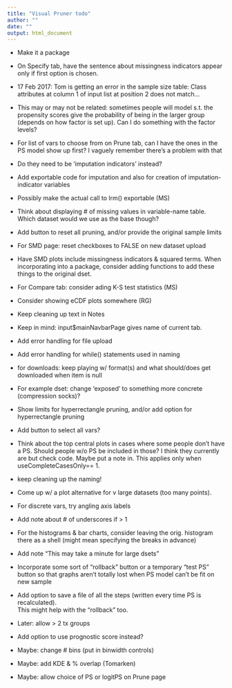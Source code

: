 ```yaml
---
title: "Visual Pruner todo"
author: ""
date: ""
output: html_document
---
```


* Make it a package

* On Specify tab, have the sentence about missingness indicators appear only if first option is chosen.

* 17 Feb 2017: Tom is getting an error in the sample size table: Class attributes at column 1 of input list at position 2 does not match...

* This may or may not be related: sometimes people will model s.t. the propensity scores give the probability of being in the larger group (depends on how factor is set up). Can I do something with the factor levels?

* For list of vars to choose from on Prune tab, can I have the ones in the PS model show up first? I vaguely remember there's a problem with that

* Do they need to be 'imputation indicators' instead?

* Add exportable code for imputation and also for creation of imputation-indicator variables

* Possibly make the actual call to lrm() exportable (MS)

* Think about displaying # of missing values in variable-name table. Which dataset would we use as the base though?

* Add button to reset all pruning, and/or provide the original sample limits

* For SMD page: reset checkboxes to FALSE on new dataset upload

* Have SMD plots include missingness indicators & squared terms. When incorporating into a package, consider adding functions to add these things to the original dset.

* For Compare tab: consider ading K-S test statistics (MS) 

* Consider showing eCDF plots somewhere (RG)

* Keep cleaning up text in Notes

* Keep in mind: input$mainNavbarPage gives name of current tab.

* Add error handling for file upload

* Add error handling for while() statements used in naming

* for downloads: keep playing w/ format(s) and what should/does get downloaded when item is null

* For example dset: change 'exposed' to something more concrete (compression socks)?

* Show limits for hyperrectangle pruning, and/or add option for hyperrectangle pruning

* Add button to select all vars?

* Think about the top central plots in cases where some people don't have a PS. Should people w/o PS be included in those? I think they currently are but check code. Maybe put a note in. This applies only when useCompleteCasesOnly== 1.

* keep cleaning up the naming!

* Come up w/ a plot alternative for v large datasets (too many points).

* For discrete vars, try angling axis labels

* Add note about # of underscores if > 1

* For the histograms & bar charts, consider leaving the orig. histogram there as a shell (might mean specifying the breaks in advance) 

* Add note "This may take a minute for large dsets"

* Incorporate some sort of "rollback" button or a temporary "test PS" button so that graphs aren't totally lost when PS model can't be fit on new sample

* Add option to save a file of all the steps (written every time PS is recalculated).  
This might help with the "rollback" too.

* Later: allow > 2 tx groups

* Add option to use prognostic score instead?

* Maybe: change # bins (put in binwidth controls)

* Maybe: add KDE & % overlap (Tomarken)

* Maybe: allow choice of PS or logitPS on Prune page
